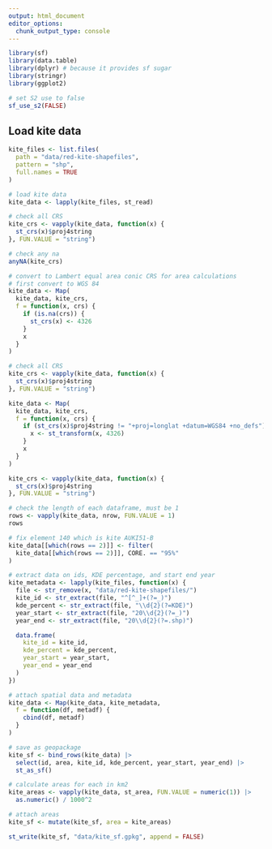 ```yaml
---
output: html_document
editor_options: 
  chunk_output_type: console
---
```


```r
library(sf)
library(data.table)
library(dplyr) # because it provides sf sugar
library(stringr)
library(ggplot2)

# set S2 use to false
sf_use_s2(FALSE)
```

## Load kite data

```r
kite_files <- list.files(
  path = "data/red-kite-shapefiles",
  pattern = "shp",
  full.names = TRUE
)

# load kite data
kite_data <- lapply(kite_files, st_read)

# check all CRS
kite_crs <- vapply(kite_data, function(x) {
  st_crs(x)$proj4string
}, FUN.VALUE = "string")

# check any na
anyNA(kite_crs)

# convert to Lambert equal area conic CRS for area calculations
# first convert to WGS 84
kite_data <- Map(
  kite_data, kite_crs,
  f = function(x, crs) {
    if (is.na(crs)) {
      st_crs(x) <- 4326
    }
    x
  }
)

# check all CRS
kite_crs <- vapply(kite_data, function(x) {
  st_crs(x)$proj4string
}, FUN.VALUE = "string")

kite_data <- Map(
  kite_data, kite_crs,
  f = function(x, crs) {
    if (st_crs(x)$proj4string != "+proj=longlat +datum=WGS84 +no_defs") {
      x <- st_transform(x, 4326)
    }
    x
  }
)

kite_crs <- vapply(kite_data, function(x) {
  st_crs(x)$proj4string
}, FUN.VALUE = "string")

# check the length of each dataframe, must be 1
rows <- vapply(kite_data, nrow, FUN.VALUE = 1)
rows

# fix element 140 which is kite AUKI51-B
kite_data[[which(rows == 2)]] <- filter(
  kite_data[[which(rows == 2)]], CORE. == "95%"
)
```

```r
# extract data on ids, KDE percentage, and start end year
kite_metadata <- lapply(kite_files, function(x) {
  file <- str_remove(x, "data/red-kite-shapefiles/")
  kite_id <- str_extract(file, "^[^_]+(?=_)")
  kde_percent <- str_extract(file, "\\d{2}(?=KDE)")
  year_start <- str_extract(file, "20\\d{2}(?=_)")
  year_end <- str_extract(file, "20\\d{2}(?=.shp)")

  data.frame(
    kite_id = kite_id,
    kde_percent = kde_percent,
    year_start = year_start,
    year_end = year_end
  )
})
```

```r
# attach spatial data and metadata
kite_data <- Map(kite_data, kite_metadata,
  f = function(df, metadf) {
    cbind(df, metadf)
  }
)

# save as geopackage
kite_sf <- bind_rows(kite_data) |>
  select(id, area, kite_id, kde_percent, year_start, year_end) |>
  st_as_sf()

# calculate areas for each in km2
kite_areas <- vapply(kite_data, st_area, FUN.VALUE = numeric(1)) |>
  as.numeric() / 1000^2

# attach areas
kite_sf <- mutate(kite_sf, area = kite_areas)

st_write(kite_sf, "data/kite_sf.gpkg", append = FALSE)
```
